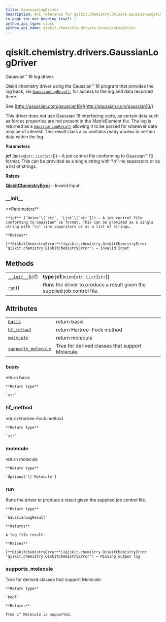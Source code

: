```yaml
---
title: GaussianLogDriver
description: API reference for qiskit.chemistry.drivers.GaussianLogDriver
in_page_toc_min_heading_level: 1
python_api_type: class
python_api_name: qiskit.chemistry.drivers.GaussianLogDriver
---
```


# qiskit.chemistry.drivers.GaussianLogDriver

<Class id="qiskit.chemistry.drivers.GaussianLogDriver" isDedicatedPage={true} github="https://github.com/qiskit-community/qiskit-aqua/tree/stable/0.9/qiskit/chemistry/drivers/gaussiand/gaussian_log_driver.py" signature="GaussianLogDriver(jcf)">
  Gaussian™ 16 log driver.

  Qiskit chemistry driver using the Gaussian™ 16 program that provides the log back, via [`GaussianLogResult`](qiskit.chemistry.drivers.GaussianLogResult "qiskit.chemistry.drivers.GaussianLogResult"), for access to the log and data recorded there.

  See [http://gaussian.com/gaussian16/](http://gaussian.com/gaussian16/)

  This driver does not use Gaussian 16 interfacing code, as certain data such as forces properties are not present in the MatrixElement file. The log is returned as a [`GaussianLogResult`](qiskit.chemistry.drivers.GaussianLogResult "qiskit.chemistry.drivers.GaussianLogResult") allowing it to be parsed for whatever data may be of interest. This result class also contains ready access to certain data within the log.

  **Parameters**

  **jcf** (`Union`\[`str`, `List`\[`str`]]) – A job control file conforming to Gaussian™ 16 format. This can be provided as a single string with ‘\n’ line separators or as a list of strings.

  **Raises**

  [**QiskitChemistryError**](qiskit.chemistry.QiskitChemistryError "qiskit.chemistry.QiskitChemistryError") – Invalid Input

  ### \_\_init\_\_

  <Function id="qiskit.chemistry.drivers.GaussianLogDriver.__init__" signature="__init__(jcf)">
    **Parameters**

    **jcf** (`Union`\[`str`, `List`\[`str`]]) – A job control file conforming to Gaussian™ 16 format. This can be provided as a single string with ‘\n’ line separators or as a list of strings.

    **Raises**

    [**QiskitChemistryError**](qiskit.chemistry.QiskitChemistryError "qiskit.chemistry.QiskitChemistryError") – Invalid Input
  </Function>

  ## Methods

  |                                                                                                                               |                                                                          |
  | ----------------------------------------------------------------------------------------------------------------------------- | ------------------------------------------------------------------------ |
  | [`__init__`](#qiskit.chemistry.drivers.GaussianLogDriver.__init__ "qiskit.chemistry.drivers.GaussianLogDriver.__init__")(jcf) | **type jcf**`Union`\[`str`, `List`\[`str`]]                              |
  | [`run`](#qiskit.chemistry.drivers.GaussianLogDriver.run "qiskit.chemistry.drivers.GaussianLogDriver.run")()                   | Runs the driver to produce a result given the supplied job control file. |

  ## Attributes

  |                                                                                                                                                     |                                                 |
  | --------------------------------------------------------------------------------------------------------------------------------------------------- | ----------------------------------------------- |
  | [`basis`](#qiskit.chemistry.drivers.GaussianLogDriver.basis "qiskit.chemistry.drivers.GaussianLogDriver.basis")                                     | return basis                                    |
  | [`hf_method`](#qiskit.chemistry.drivers.GaussianLogDriver.hf_method "qiskit.chemistry.drivers.GaussianLogDriver.hf_method")                         | return Hartree-Fock method                      |
  | [`molecule`](#qiskit.chemistry.drivers.GaussianLogDriver.molecule "qiskit.chemistry.drivers.GaussianLogDriver.molecule")                            | return molecule                                 |
  | [`supports_molecule`](#qiskit.chemistry.drivers.GaussianLogDriver.supports_molecule "qiskit.chemistry.drivers.GaussianLogDriver.supports_molecule") | True for derived classes that support Molecule. |

  ### basis

  <Function id="qiskit.chemistry.drivers.GaussianLogDriver.basis" signature="property basis">
    return basis

    **Return type**

    `str`
  </Function>

  ### hf\_method

  <Function id="qiskit.chemistry.drivers.GaussianLogDriver.hf_method" signature="property hf_method">
    return Hartree-Fock method

    **Return type**

    `str`
  </Function>

  ### molecule

  <Function id="qiskit.chemistry.drivers.GaussianLogDriver.molecule" signature="property molecule">
    return molecule

    **Return type**

    `Optional`\[`Molecule`]
  </Function>

  ### run

  <Function id="qiskit.chemistry.drivers.GaussianLogDriver.run" signature="run()">
    Runs the driver to produce a result given the supplied job control file.

    **Return type**

    `GaussianLogResult`

    **Returns**

    A log file result.

    **Raises**

    [**QiskitChemistryError**](qiskit.chemistry.QiskitChemistryError "qiskit.chemistry.QiskitChemistryError") – Missing output log
  </Function>

  ### supports\_molecule

  <Function id="qiskit.chemistry.drivers.GaussianLogDriver.supports_molecule" signature="property supports_molecule">
    True for derived classes that support Molecule.

    **Return type**

    `bool`

    **Returns**

    True if Molecule is supported.
  </Function>
</Class>

